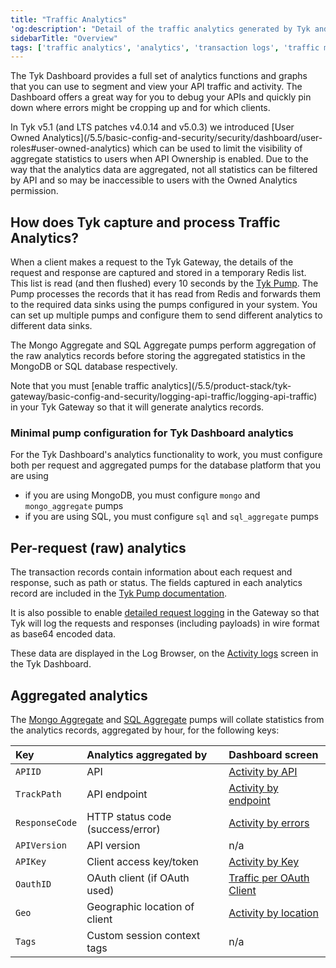 ```yaml
---
title: "Traffic Analytics"
'og:description': "Detail of the traffic analytics generated by Tyk and presented via APIs or GUI"
sidebarTitle: "Overview"
tags: ['traffic analytics', 'analytics', 'transaction logs', 'traffic monitoring', 'Tyk analytics', 'Tyk pump analytics', 'Tyk aggregated analytics', 'Tyk detailed analytics']
---
```


The Tyk Dashboard provides a full set of analytics functions and graphs that you can use to segment and view your API traffic and activity. The Dashboard offers a great way for you to debug your APIs and quickly pin down where errors might be cropping up and for which clients.


<Note>
In Tyk v5.1 (and LTS patches v4.0.14 and v5.0.3) we introduced [User Owned Analytics](/5.5/basic-config-and-security/security/dashboard/user-roles#user-owned-analytics) which can be used to limit the visibility of aggregate statistics to users when API Ownership is enabled. Due to the way that the analytics data are aggregated, not all statistics can be filtered by API and so may be inaccessible to users with the Owned Analytics permission.
</Note>


## How does Tyk capture and process Traffic Analytics?
When a client makes a request to the Tyk Gateway, the details of the request and response are captured and stored in a temporary Redis list. This list is read (and then flushed) every 10 seconds by the [Tyk Pump](/5.5/tyk-pump). The Pump processes the records that it has read from Redis and forwards them to the required data sinks using the pumps configured in your system. You can set up multiple pumps and configure them to send different analytics to different data sinks.

The Mongo Aggregate and SQL Aggregate pumps perform aggregation of the raw analytics records before storing the aggregated statistics in the MongoDB or SQL database respectively.


<Note>
Note that you must [enable traffic analytics](/5.5/product-stack/tyk-gateway/basic-config-and-security/logging-api-traffic/logging-api-traffic) in your Tyk Gateway so that it will generate analytics records.
</Note>


### Minimal pump configuration for Tyk Dashboard analytics
For the Tyk Dashboard's analytics functionality to work, you must configure both per request and aggregated pumps for the database platform that you are using
 - if you are using MongoDB, you must configure `mongo` and `mongo_aggregate` pumps
 - if you are using SQL, you must configure `sql` and `sql_aggregate` pumps

## Per-request (raw) analytics
The transaction records contain information about each request and response, such as path or status. The fields captured in each analytics record are included in the [Tyk Pump documentation](/5.5/tyk-stack/tyk-pump/tyk-analytics-record-fields).

It is also possible to enable [detailed request logging](/5.5/product-stack/tyk-gateway/basic-config-and-security/logging-api-traffic/detailed-recording) in the Gateway so that Tyk will log the requests and responses (including payloads) in wire format as base64 encoded data.

These data are displayed in the Log Browser, on the [Activity logs](/5.5/tyk-stack/tyk-manager/analytics/log-browser) screen in the Tyk Dashboard.

## Aggregated analytics
The [Mongo Aggregate](/5.5/tyk-pump/tyk-pump-configuration/tyk-pump-dashboard-config#2-mongo-aggregate-pump) and [SQL Aggregate](/5.5/tyk-pump/tyk-pump-configuration/tyk-pump-dashboard-config#2-sql-aggregate-pump) pumps will collate statistics from the analytics records, aggregated by hour, for the following keys:

| Key            |  Analytics aggregated by         | Dashboard screen                                                                              |
| :---------------- | :---------------------------------- | :----------------------------------------------------------------------------------------------- |
| `APIID`        | API                              | [Activity by API](/5.5/tyk-dashboard-analytics/traffic-per-api)                      |
| `TrackPath`    | API endpoint                     | [Activity by endpoint](/5.5/product-stack/tyk-dashboard/advanced-configurations/analytics/activity-by-endpoint) |
| `ResponseCode` | HTTP status code (success/error) | [Activity by errors](/5.5/tyk-dashboard-analytics/error-overview)                    |
| `APIVersion`   | API version                      | n/a                                                                                              |
| `APIKey`       | Client access key/token          | [Activity by Key](/5.5/tyk-dashboard-analytics/traffic-per-token)                    |
| `OauthID`      | OAuth client (if OAuth used)     | [Traffic per OAuth Client](/5.5/tyk-dashboard-analytics/traffic-per-oauth-client)    |
| `Geo`          | Geographic location of client    | [Activity by location](/5.5/tyk-stack/tyk-manager/analytics/geographic-distribution) |
| `Tags`         | Custom session context tags      | n/a                                                                                              |

